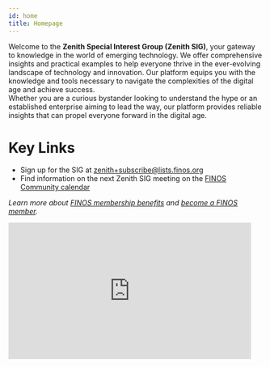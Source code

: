 ```yaml
---
id: home
title: Homepage
---
```


<div style={{ width: '50%', float: 'left', clear: 'left'}}>
Welcome to the <b>Zenith Special Interest Group (Zenith SIG)</b>, your gateway to knowledge in the world of emerging technology. We offer comprehensive insights and practical examples to help everyone thrive in the ever-evolving landscape of technology and innovation. Our platform equips you with the knowledge and tools necessary to navigate the complexities of the digital age and achieve success.
<br/>
Whether you are a curious bystander looking to understand the hype or an established enterprise aiming to lead the way, our platform provides reliable insights that can propel everyone forward in the digital age.

# Key Links

* Sign up for the SIG at zenith+subscribe@lists.finos.org
* Find information on the next Zenith SIG meeting on the [FINOS Community calendar](https://calendar.google.com/calendar/u/0/embed?src=finos.org_fac8mo1rfc6ehscg0d80fi8jig@group.calendar.google.com)

_Learn more about [FINOS membership benefits](https://www.finos.org/hubfs/FINOS%20Membership%20Benefits%20Guide.pdf) and [become a FINOS member](https://joinnow.platform.linuxfoundation.org/?project=finos)._
</div>
<div  style={{ width: '50%', float: 'right', clear: 'right'}}>
<iframe width="480" height="270" src="https://www.youtube.com/embed/lO-TRAQA8GE" title="FINOS - Zenith SIG Overview" frameborder="0" allow="accelerometer; autoplay; clipboard-write; encrypted-media; gyroscope; picture-in-picture; web-share" allowfullscreen></iframe>
</div>